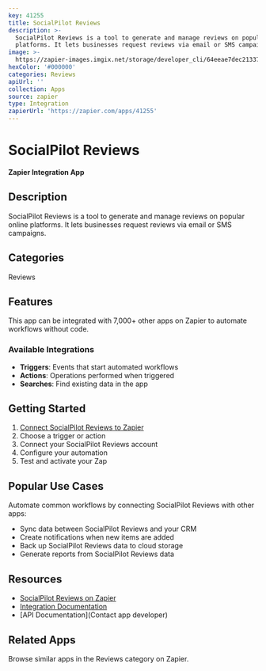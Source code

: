 ```yaml
---
key: 41255
title: SocialPilot Reviews
description: >-
  SocialPilot Reviews is a tool to generate and manage reviews on popular online
  platforms. It lets businesses request reviews via email or SMS campaigns.
image: >-
  https://zapier-images.imgix.net/storage/developer_cli/64eeae7dec213374ddd42d83e0a12264.png?auto=format%2Ccompress&ixlib=python-3.0.0&q=50
hexColor: '#000000'
categories: Reviews
apiUrl: ''
collection: Apps
source: zapier
type: Integration
zapierUrl: 'https://zapier.com/apps/41255'
---
```

# SocialPilot Reviews

**Zapier Integration App**

## Description

SocialPilot Reviews is a tool to generate and manage reviews on popular online platforms. It lets businesses request reviews via email or SMS campaigns.

## Categories

Reviews

## Features

This app can be integrated with 7,000+ other apps on Zapier to automate workflows without code.

### Available Integrations

- **Triggers**: Events that start automated workflows
- **Actions**: Operations performed when triggered
- **Searches**: Find existing data in the app

## Getting Started

1. [Connect SocialPilot Reviews to Zapier](https://zapier.com/apps/41255)
2. Choose a trigger or action
3. Connect your SocialPilot Reviews account
4. Configure your automation
5. Test and activate your Zap

## Popular Use Cases

Automate common workflows by connecting SocialPilot Reviews with other apps:

- Sync data between SocialPilot Reviews and your CRM
- Create notifications when new items are added
- Back up SocialPilot Reviews data to cloud storage
- Generate reports from SocialPilot Reviews data

## Resources

- [SocialPilot Reviews on Zapier](https://zapier.com/apps/41255)
- [Integration Documentation](https://zapier.com/apps/41255/integrations)
- [API Documentation](Contact app developer)

## Related Apps

Browse similar apps in the Reviews category on Zapier.
